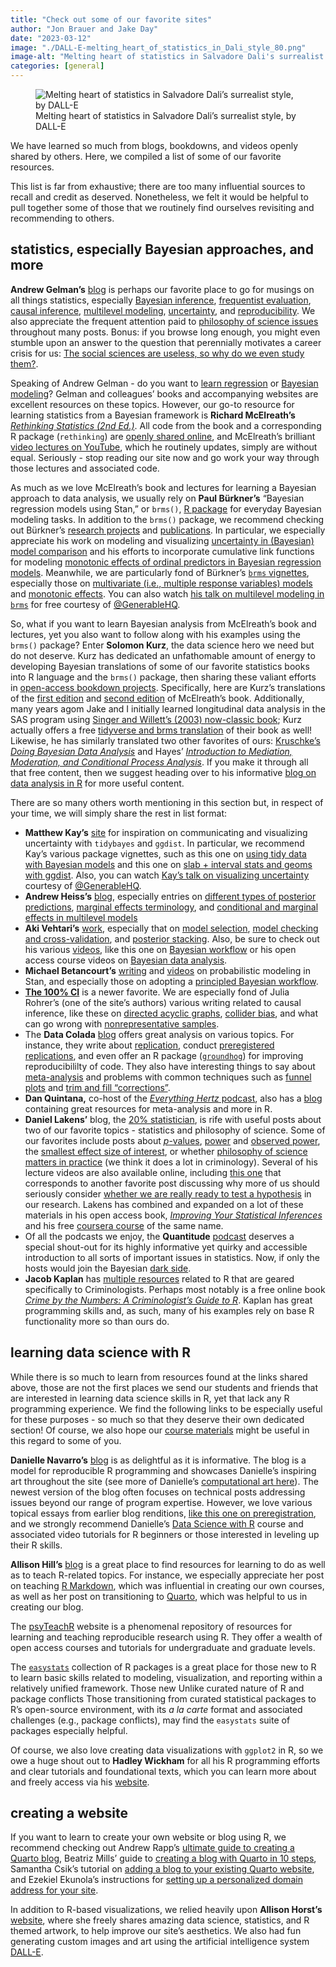 ```yaml
---
title: "Check out some of our favorite sites"
author: "Jon Brauer and Jake Day"
date: "2023-03-12"
image: "./DALL-E-melting_heart_of_statistics_in_Dali_style_80.png"
image-alt: "Melting heart of statistics in Salvadore Dali's surrealist style, by DALL-E"
categories: [general]
---
```


![Melting heart of statistics in Salvadore Dali's surrealist style, by DALL-E](DALL-E-melting_heart_of_statistics_in_Dali_style_80.png)

We have learned so much from blogs, bookdowns, and videos openly shared by others. Here, we compiled a list of some of our favorite resources. 

<!--more-->

This list is far from exhaustive; there are too many influential sources to recall and credit as deserved. Nonetheless, we felt it would be helpful to pull together some of those that we routinely find ourselves revisiting and recommending to others. 

## statistics, especially Bayesian approaches, and more 

**Andrew Gelman's** [blog](https://statmodeling.stat.columbia.edu/) is perhaps our favorite place to go for musings on all things statistics, especially [Bayesian inference](https://statmodeling.stat.columbia.edu/2022/08/10/bayesian-inference-continues-to-completely-solve-the-multiple-comparisons-problem/), [frequentist evaluation](https://statmodeling.stat.columbia.edu/2022/12/02/not-frequentist-enough-2/), [causal inference](https://statmodeling.stat.columbia.edu/2021/03/11/regression-discontinuity-analysis-is-often-a-disaster-so-what-should-you-do-instead-do-we-just-give-up-on-the-whole-natural-experiment-idea-heres-my-recommendation/), [multilevel modeling](https://statmodeling.stat.columbia.edu/2023/03/09/the-butterfly-and-the-piranha-understanding-the-generalizability-and-reproducibility-crisis-from-statistical-and-political-perspectives-my-talk-at-the-university-of-minnesota-political-science/), [uncertainty](https://statmodeling.stat.columbia.edu/2022/04/05/confidence-intervals-compatability-intervals-uncertainty-intervals/), and [reproducibility](https://statmodeling.stat.columbia.edu/2018/12/04/bayes-statistics-reproducibility-many-serious-problems-statistics-practice-arise-bayesian-inference-not-bayesian-enough-frequentist-evaluation-not-frequentist/). We also appreciate the frequent attention paid to [philosophy of science issues](https://statmodeling.stat.columbia.edu/2019/09/11/exchange-with-deborah-mayo-on-abandoning-statistical-significance/) throughout many posts. Bonus: if you browse long enough, you might even stumble upon an answer to the question that perennially motivates a career crisis for us: [The social sciences are useless, so why do we even study them?](https://statmodeling.stat.columbia.edu/2021/03/12/the-social-sciences-are-useless-so-why-do-we-study-them-heres-a-good-reason/).

Speaking of Andrew Gelman - do you want to [learn regression](https://avehtari.github.io/ROS-Examples/) or [Bayesian modeling](http://www.stat.columbia.edu/~gelman/book/)? Gelman and colleagues' books and accompanying websites are excellent resources on these topics. However, our go-to resource for learning statistics from a Bayesian framework is **Richard McElreath's** [*Rethinking Statistics (2nd Ed.)*](https://www.routledge.com/Statistical-Rethinking-A-Bayesian-Course-with-Examples-in-R-and-STAN/McElreath/p/book/9780367139919). All code from the book and a corresponding R package (`rethinking`) are [openly shared online](https://xcelab.net/rm/statistical-rethinking/), and McElreath's brilliant [video lectures on YouTube](https://youtube.com/playlist?list=PLDcUM9US4XdNUolPcpdclIg4Ijt4dqxVc), which he routinely updates, simply are without equal. Seriously - stop reading our site now and go work your way through those lectures and associated code. 

As much as we love McElreath's book and lectures for learning a Bayesian approach to data analysis, we usually rely on **Paul B&uuml;rkner's** "Bayesian regression models using Stan," or `brms()`, [R package](https://paul-buerkner.github.io/brms/) for everyday Bayesian modeling tasks. In addition to the `brms()` package, we recommend checking out B&uuml;rkner's [research projects](https://paul-buerkner.github.io/projects/) and [publications](https://paul-buerkner.github.io/publications/). In particular, we especially appreciate his work on modeling and visualizing [uncertainty in (Bayesian) model comparison](https://paul-buerkner.github.io/projects/#mu-bmb) and his efforts to incorporate cumulative link functions for modeling [monotonic effects of ordinal predictors in Bayesian regression models](https://psyarxiv.com/9qkhj/). Meanwhile, we are particularly fond of B&uuml;rkner's [`brms` vignettes](https://paul-buerkner.github.io/brms/articles/index.html), especially those on [multivariate (i.e., multiple response variables) models](https://paul-buerkner.github.io/brms/articles/brms_multivariate.html) and [monotonic effects](https://paul-buerkner.github.io/brms/articles/brms_monotonic.html). You can also watch [his talk on multilevel modeling in `brms`](https://www.youtube.com/watch?v=1qeXD4NQ4To) for free courtesy of [@GenerableHQ](https://www.youtube.com/@generableHQ/about). 

So, what if you want to learn Bayesian analysis from McElreath's book and lectures, yet you also want to follow along with his examples using the `brms()` package? Enter **Solomon Kurz**, the data science hero we need but do not deserve. Kurz has dedicated an unfathomable amount of energy to developing Bayesian translations of some of our favorite statistics books into R language and the `brms()` package, then sharing these valiant efforts in [open-access bookdown projects](https://solomonkurz.netlify.app/book/). Specifically, here are Kurz's translations of the [first edition](https://bookdown.org/content/3890) and [second edition](https://bookdown.org/content/4857) of McElreath's book. Additionally, many years agom Jake and I initially learned longitudinal data analysis in the SAS program using [Singer and Willett's (2003) now-classic book](https://academic.oup.com/book/41753); Kurz actually offers a free [tidyverse and brms translation](https://bookdown.org/content/4253/) of their book as well! Likewise, he has similarly translated two other favorites of ours: [Kruschke's *Doing Bayesian Data Analysis*](https://bookdown.org/content/3686/) and Hayes' [*Introduction to Mediation, Moderation, and Conditional Process Analysis*](https://bookdown.org/content/b472c7b3-ede5-40f0-9677-75c3704c7e5c/). If you make it through all that free content, then we suggest heading over to his informative [blog on data analysis in R](https://solomonkurz.netlify.app/blog/) for more useful content.

There are so many others worth mentioning in this section but, in respect of your time, we will simply share the rest in list format: 

  - **Matthew Kay's** [site](https://www.mjskay.com/) for inspiration on communicating and visualizing uncertainty with `tidybayes` and `ggdist`. In particular, we recommend Kay's various package vignettes, such as this one on [using tidy data with Bayesian models](https://cran.r-project.org/web/packages/tidybayes/vignettes/tidybayes.html) and this one on [slab + interval stats and geoms with ggdist](https://mjskay.github.io/ggdist/articles/slabinterval.html). Also, you can watch [Kay's talk on visualizing uncertainty](https://www.youtube.com/watch?v=PqCaljvE89k) courtesy of [@GenerableHQ](https://www.youtube.com/@generableHQ/about).  
  - **Andrew Heiss's** [blog](https://www.andrewheiss.com/blog/), especially entries on [different types of posterior predictions](https://www.andrewheiss.com/blog/2022/09/26/guide-visualizing-types-posteriors/), [marginal effects terminology](https://www.andrewheiss.com/blog/2022/05/20/marginalia/), and [conditional and marginal effects in multilevel models](https://www.andrewheiss.com/blog/2022/11/29/conditional-marginal-marginaleffects/)
  - **Aki Vehtari's** [work](https://users.aalto.fi/~ave/), especially that on [model selection](https://avehtari.github.io/modelselection/), [model checking and cross-validation](https://arxiv.org/abs/1507.04544), and [posterior stacking](https://arxiv.org/abs/2006.12335).  Also, be sure to check out his various [videos](https://www.youtube.com/channel/UCcFy4yl5IyWeqJ5z2g1U8yg), like this one on [Bayesian workflow](https://www.youtube.com/watch?v=lKRRyrPxxeU) or his open access course videos on [Bayesian data analysis](https://www.youtube.com/playlist?list=PLBqnAso5Dy7O0IVoVn2b-WtetXQk5CDk6). 
  - **Michael Betancourt's** [writing](https://betanalpha.github.io/writing/) and [videos](https://betanalpha.github.io/speaking/) on probabilistic modeling in Stan, and especially those on adopting a [principled Bayesian workflow](https://betanalpha.github.io/assets/case_studies/principled_bayesian_workflow.html). 
- [**The 100% CI**](https://www.the100.ci/) is a newer favorite. We are especially fond of Julia Rohrer's (one of the site's authors) various writing related to causal inference, like these on [directed acyclic graphs](ADD), [collider bias](ADD), and what can go wrong with [nonrepresentative samples](https://www.the100.ci/2023/03/07/non-representative-samples-what-could-possibly-go-wrong/).
- The **Data Colada** [blog](https://datacolada.org/) offers great analysis on various topics. For instance, they write about [replication](https://datacolada.org/76), conduct [preregistered replications](https://datacolada.org/81), and even offer an R package ([`groundhog`](https://datacolada.org/100)) for improving reproducibililty of code. They also have interesting things to say about [meta-analysis](https://datacolada.org/104) and problems with common techniques such as [funnel plots](https://datacolada.org/58) and [trim and fill "corrections"](https://datacolada.org/30). 
- **Dan Quintana,** co-host of the [*Everything Hertz* podcast](https://everythinghertz.com/), also has a [blog](https://www.dsquintana.blog/) containing great resources for meta-analysis and more in R.      
- **Daniel Lakens'** blog, the [20% statistician](https://daniellakens.blogspot.com/), is rife with useful posts about two of our favorite topics - statistics and philosophy of science. Some of our favorites include posts about [*p*-values](https://daniellakens.blogspot.com/2021/11/why-p-values-should-be-interpreted-as-p.html), [power](https://daniellakens.blogspot.com/2020/03/effect-sizes-and-power-for-interactions.html) and [observed power](https://daniellakens.blogspot.com/2014/12/observed-power-and-what-to-do-if-your.html), the [smallest effect size of interest](https://daniellakens.blogspot.com/2017/05/how-power-analysis-implicitly-reveals.html), or whether [philosophy of science matters in practice](https://daniellakens.blogspot.com/2019/01/does-your-philosophy-of-science-matter.html) (we think it does a lot in criminology). Several of his lecture videos are also available online, including [this one](https://youtu.be/gVqFAQC8O14) that corresponds to another favorite post discussing why more of us should seriously consider [whether we are really ready to test a hypothesis](https://daniellakens.blogspot.com/2019/11/do-you-really-want-to-test-hypothesis.html) in our research. Lakens has combined and expanded on a lot of these materials in his open access book, [*Improving Your Statistical Inferences*](https://lakens.github.io/statistical_inferences/index.html) and his free [coursera course](https://www.coursera.org/learn/statistical-inferences) of the same name.  
- Of all the podcasts we enjoy, the **Quantitude** [podcast](https://quantitudepod.org/?s=bayes) deserves a special shout-out for its highly informative yet quirky and accessible introduction to all sorts of important issues in statistics. Now, if only the hosts would join the Bayesian [dark side](https://quantitudepod.org/s2e04-bayesian-wake-up-call/). 
- **Jacob Kaplan** has [multiple resources](https://jacobdkaplan.weebly.com/books.html) related to R that are geared specifically to Criminologists. Perhaps most notably is a free online book [*Crime by the Numbers: A Criminologist's Guide to R*](https://crimebythenumbers.com/). Kaplan has great programming skills and, as such, many of his examples rely on base R functionality more so than ours do. 

## learning data science with R

While there is so much to learn from resources found at the links shared above, those are not the first places we send our students and friends that are interested in learning data science skills in R, yet that lack any R programming experience. We find the following links to be especially useful for these purposes - so much so that they deserve their own dedicated section! Of course, we also hope our [course materials](/course-materials) might be useful in this regard to some of you.

**Danielle Navarro's** [blog](https://blog.djnavarro.net/) is as delightful as it is informative. The blog is a model for reproducible R programming and showcases Danielle's inspiring art throughout the site (see more of Danielle's [computational art here](https://art.djnavarro.net/)). The newest version of the blog often focuses on technical posts addressing issues beyond our range of program expertise. However, we love various topical essays from earlier blog renditions, [like this one on preregistration](https://psyarxiv.com/wxn58/), and we strongly recommend Danielle's [Data Science with R](https://robust-tools.djnavarro.net/) course and associated video tutorials for R beginners or those interested in leveling up their R skills.   

**Allison Hill's** [blog](https://www.apreshill.com/blog/) is a great place to find resources for learning to do as well as to teach R-related topics. For instance, we especially appreciate her post on teaching [R Markdown](https://www.apreshill.com/blog/2020-05-how-i-teach-r-markdown/), which was influential in creating our own courses, as well as her post on transitioning to [Quarto](https://www.apreshill.com/blog/2022-04-we-dont-talk-about-quarto/), which was helpful to us in creating our blog.

The [psyTeachR](https://psyteachr.github.io/) website is a phenomenal repository of resources for learning and teaching reproducible research using R. They offer a wealth of open access courses and tutorials for undergraduate and graduate levels.  

The [`easystats`](https://easystats.github.io/easystats/) collection of R packages is a great place for those new to R to learn basic skills related to modeling, visualization, and reporting within a relatively unified framework. Those new Unlike curated nature of R and  package conflicts Those transitioning from curated statistical packages to R's open-source environment, with its *a la carte* format and associated challenges (e.g., package conflicts), may find the `easystats` suite of packages especially helpful. 

Of course, we also love creating data visualizations with `ggplot2` in R, so we owe a huge shout out to **Hadley Wickham** for all his R programming efforts and clear tutorials and foundational texts, which you can learn more about and freely access via his [website](https://hadley.nz/).

## creating a website

If you want to learn to create your own website or blog using R, we recommend checking out Andrew Rapp's [ultimate guide to creating a Quarto blog](https://albert-rapp.de/posts/13_quarto_blog_writing_guide/13_quarto_blog_writing_guide.html), Beatriz Mills' guide to [creating a blog with Quarto in 10 steps](https://beamilz.com/posts/2022-06-05-creating-a-blog-with-quarto/en/), Samantha Csik's tutorial on [adding a blog to your existing Quarto website](https://samanthacsik.github.io/posts/2022-10-24-quarto-blogs/), and Ezekiel Ekunola's instructions for [setting up a personalized domain address for your site](https://www.codementor.io/@ekunolaeasybuoy/setting-up-domain-with-namecheap-netlify-12yiksvig6).

In addition to R-based visualizations, we relied heavily upon **Allison Horst's** [website](https://allisonhorst.com/allison-horst), where she freely shares amazing data science, statistics, and R themed artwork, to help improve our site's aesthetics. We also had fun generating custom images and art using the artificial intelligence system [DALL-E](https://openai.com/product/dall-e-2). 
